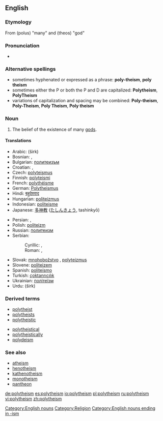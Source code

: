 {{wikipedia|Polytheism}}
==English==

===Etymology===
From {{AGr.}} '''{{polytonic|[[πολύς]]}}''' (polus) "many" and '''{{polytonic|[[θεός]]}}''' (theos) "god"

===Pronunciation===
* {{IPA|/pɒli'θi'ĭz'əm}}

===Alternative spellings===
*sometimes hyphenated or expressed as a phrase: '''poly-theism''', '''poly theism'''
*sometimes either the P or both the P and D are capitalized: '''Polytheism''', '''PolyTheism'''
*variations of capitalization and spacing may be combined: '''Poly-theism''', '''Poly-Theism''', '''Poly Theism''', '''Poly theism'''

===Noun===
{{en-noun}}

# The belief of the existence of many [[god]]s.

====Translations====
{{top}}
*Arabic: {{Arab|[[شرك|شِرْك]]}} (širk)
*Bosnian: {{t|bs|politeizam|m}}, {{t|bs|mnogoboštvo|n}}
*Bulgarian: [[политеизъм]] {{m}}
*Croatian: {{t|hr|politeizam|m}}, {{t|hr|mnogoboštvo|n}}
*Czech: [[polyteismus]] {{m}}
*Finnish: [[polyteismi]]
*French: [[polythéisme]] {{m}}
*German: [[Polytheismus]] {{m}}
*Hindi: [[बहुदेववाद]]
*Hungarian: [[politeizmus]]
*Indonesian: [[politeisme]]
*Japanese: [[多神教]] ([[たしんきょう]], tashinkyō)
{{mid}}
*Persian: {{fa-Arab|[[چندخدایی]]}}, {{fa-Arab|[[شرک]]}}
*Polish: [[politeizm]] {{m}}
*Russian: [[политеизм]] {{IPAchar|(polytɛízm)}} {{m}}
*Serbian:
*:Cyrillic: {{t|sr|политеизам|m}}, {{t|sr|многобоштво|n}}
*:Roman: {{t|sr|politeizam|m}}, {{t|sr|mnogoboštvo|n}}
*Slovak: [[mnohobožstvo]] {{n}}, [[polyteizmus]] {{m}}
*Slovene: [[politeizem]] {{m}}
*Spanish: [[politeísmo]] {{m}}
*Turkish: [[çoktanrıcılık]]
*Ukrainian: [[політеїзм]] {{m}}
*Urdu: {{ur-Arab|[[شرک]]}} (širk)
{{bottom}}

===Derived terms===
{{top2}}
* [[polytheist]]
* [[polytheists]]
* [[polytheistic]]
{{mid2}}
* [[polytheistical]]
* [[polytheistically]]
* [[polydeism]]
{{bottom}}

===See also===
* [[atheism]]
* [[henotheism]]
* [[kathenotheism]]
* [[monotheism]]
* [[pantheon]]

[[Category:English nouns]]
[[Category:Religion]]
[[Category:English nouns ending in -ism]]

[[de:polytheism]]
[[es:polytheism]]
[[io:polytheism]]
[[pl:polytheism]]
[[ru:polytheism]]
[[vi:polytheism]]
[[zh:polytheism]]
